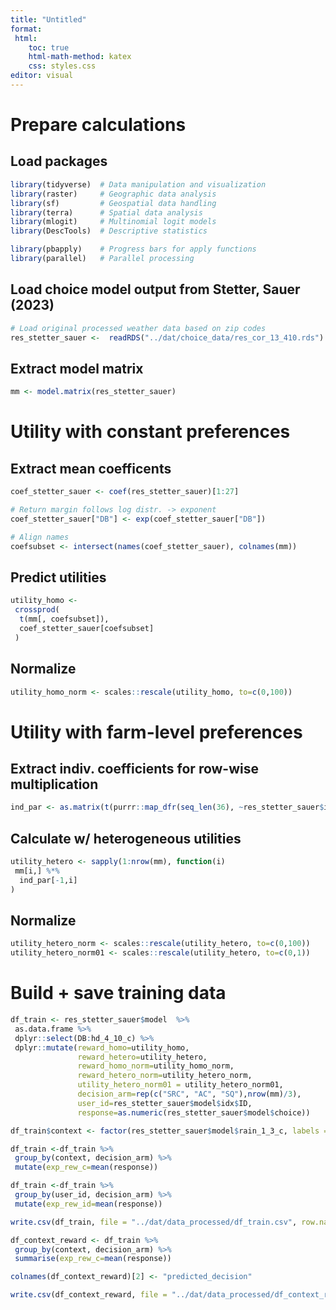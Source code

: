 ```yaml
---
title: "Untitled"
format: 
 html:
    toc: true
    html-math-method: katex
    css: styles.css
editor: visual
---
```


# Prepare calculations

## Load packages

```r
library(tidyverse)  # Data manipulation and visualization
library(raster)     # Geographic data analysis
library(sf)         # Geospatial data handling
library(terra)      # Spatial data analysis
library(mlogit)     # Multinomial logit models
library(DescTools)  # Descriptive statistics

library(pbapply)    # Progress bars for apply functions
library(parallel)   # Parallel processing

```

## Load choice model output from Stetter, Sauer (2023)

```r
# Load original processed weather data based on zip codes
res_stetter_sauer <-  readRDS("../dat/choice_data/res_cor_13_410.rds") 
```

## Extract model matrix

```r
mm <- model.matrix(res_stetter_sauer)
```

# Utility with constant preferences

## Extract mean coefficents

```r
coef_stetter_sauer <- coef(res_stetter_sauer)[1:27]

# Return margin follows log distr. -> exponent
coef_stetter_sauer["DB"] <- exp(coef_stetter_sauer["DB"])

# Align names
coefsubset <- intersect(names(coef_stetter_sauer), colnames(mm))
```

## Predict utilities

```r
utility_homo <- 
 crossprod(
  t(mm[, coefsubset]), 
  coef_stetter_sauer[coefsubset]
 )
```

## Normalize

```r
utility_homo_norm <- scales::rescale(utility_homo, to=c(0,100))
```

# Utility with farm-level preferences

## Extract indiv. coefficients for row-wise multiplication

```r
ind_par <- as.matrix(t(purrr::map_dfr(seq_len(36), ~res_stetter_sauer$indpar)))
```

## Calculate w/ heterogeneous utilities

```r
utility_hetero <- sapply(1:nrow(mm), function(i)
 mm[i,] %*%
  ind_par[-1,i]
)
```

## Normalize

```r
utility_hetero_norm <- scales::rescale(utility_hetero, to=c(0,100))
utility_hetero_norm01 <- scales::rescale(utility_hetero, to=c(0,1))
```

# Build + save training data

```r
df_train <- res_stetter_sauer$model  %>%  
 as.data.frame %>% 
 dplyr::select(DB:hd_4_10_c) %>% 
 dplyr::mutate(reward_homo=utility_homo,
               reward_hetero=utility_hetero,
               reward_homo_norm=utility_homo_norm,
               reward_hetero_norm=utility_hetero_norm,
               utility_hetero_norm01 = utility_hetero_norm01,
               decision_arm=rep(c("SRC", "AC", "SQ"),nrow(mm)/3),
               user_id=res_stetter_sauer$model$idx$ID,
               response=as.numeric(res_stetter_sauer$model$choice))

df_train$context <- factor(res_stetter_sauer$model$rain_1_3_c, labels = 1:92)

df_train <-df_train %>%  
 group_by(context, decision_arm) %>% 
 mutate(exp_rew_c=mean(response))

df_train <-df_train %>%  
 group_by(user_id, decision_arm) %>% 
 mutate(exp_rew_id=mean(response))

write.csv(df_train, file = "../dat/data_processed/df_train.csv", row.names = F)
```


```r
df_context_reward <- df_train %>%  
 group_by(context, decision_arm) %>% 
 summarise(exp_rew_c=mean(response))

colnames(df_context_reward)[2] <- "predicted_decision"

write.csv(df_context_reward, file = "../dat/data_processed/df_context_reward.csv", row.names = F)

```

